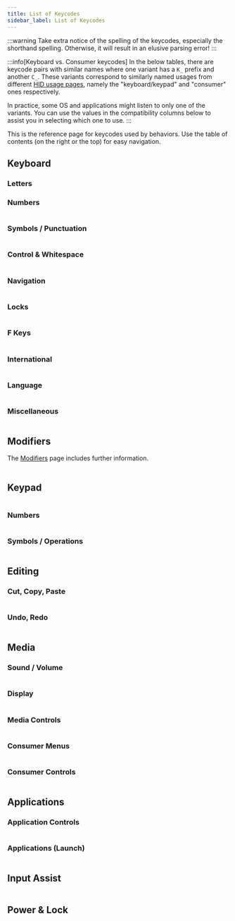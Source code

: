 ```yaml
---
title: List of Keycodes
sidebar_label: List of Keycodes
---
```



:::warning
Take extra notice of the spelling of the keycodes, especially the shorthand spelling.
Otherwise, it will result in an elusive parsing error!
:::

:::info[Keyboard vs. Consumer keycodes]
In the below tables, there are keycode pairs with similar names where one variant has a `K_` prefix and another `C_`.
These variants correspond to similarly named usages from different [HID usage pages](https://usb.org/sites/default/files/hut1_2.pdf#page=16),
namely the "keyboard/keypad" and "consumer" ones respectively.

In practice, some OS and applications might listen to only one of the variants.
You can use the values in the compatibility columns below to assist you in selecting which one to use.
:::

This is the reference page for keycodes used by behaviors. Use the table of contents (on the right or the top) for easy navigation.

<OsLegend />
<ToastyContainer />

## Keyboard

### Letters

<Table group="keyboard-letters" />

### Numbers

<Table group="keyboard-numbers" />

### Symbols / Punctuation

<Table group="keyboard-symbols" />

### Control & Whitespace

<Table group="keyboard-control-whitespace" />

### Navigation

<Table group="keyboard-navigation" />

### Locks

<Table group="keyboard-locks" />

### F Keys

<Table group="keyboard-fkeys" />

### International

<Table group="keyboard-international" />

### Language

<Table group="keyboard-language" />

### Miscellaneous

<Table group="keyboard-miscellaneous" />

## Modifiers

The [Modifiers](modifiers.mdx) page includes further information.

<Table group="keyboard-modifiers" />

## Keypad

<Table group="keypad" />

### Numbers

<Table group="keypad-numbers" />

### Symbols / Operations

<Table group="keypad-operations" />

## Editing

### Cut, Copy, Paste

<Table group="cut-copy-paste" />

### Undo, Redo

<Table group="undo-redo" />

## Media

### Sound / Volume

<Table group="sound" />

### Display

<Table group="display" />

### Media Controls

<Table group="media-controls" />

### Consumer Menus

<Table group="consumer-menus" />

### Consumer Controls

<Table group="consumer-controls" />

## Applications

### Application Controls

<Table group="application-controls" />

### Applications (Launch)

<Table group="applications" />

## Input Assist

<Table group="input-assist" />

## Power & Lock

<Table group="power" />
